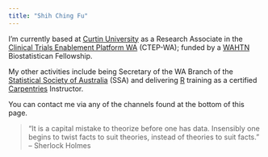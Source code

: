 ```yaml
---
title: "Shih Ching Fu"
---
```


I'm currently based at [Curtin University](https://curtin.edu.au) as a Research Associate in the [Clinical Trials Enablement Platform WA](https://ccre.org.au/ctep-wa/) (CTEP-WA); funded by a [WAHTN](https://wahtn.org) Biostatistican Fellowship.

My other activities include being Secretary of the WA Branch of the [Statistical Society of Australia](https://statsoc.org.au) (SSA) and delivering [R](https://www.r-project.org/) training as a certified [Carpentries](https://carpentries.org/) Instructor.

You can contact me via any of the channels found at the bottom of this page.

> “It is a capital mistake to theorize before one has data. Insensibly one begins to twist facts to suit theories, instead of theories to suit facts.”<br>
> -- Sherlock Holmes 
